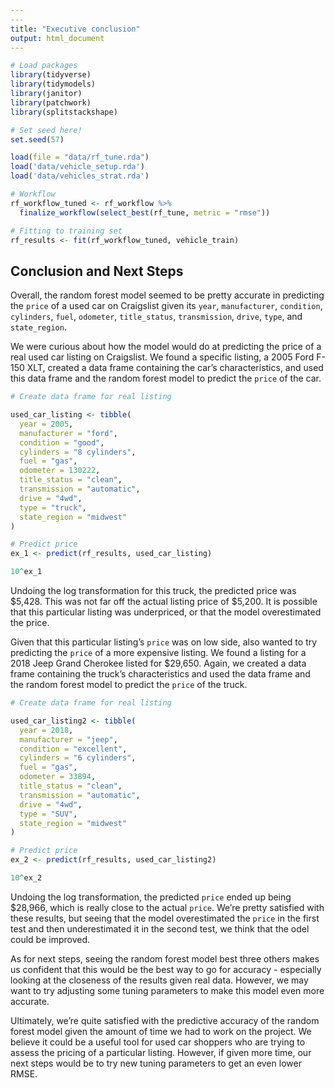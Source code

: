 ```yaml
---
---
title: "Executive conclusion"
output: html_document
---
```


```r
# Load packages
library(tidyverse)
library(tidymodels)
library(janitor)
library(patchwork)
library(splitstackshape)

# Set seed here!
set.seed(57)

load(file = "data/rf_tune.rda")
load('data/vehicle_setup.rda')
load('data/vehicles_strat.rda')

# Workflow
rf_workflow_tuned <- rf_workflow %>% 
  finalize_workflow(select_best(rf_tune, metric = "rmse"))

# Fitting to training set
rf_results <- fit(rf_workflow_tuned, vehicle_train)

```

## Conclusion and Next Steps

Overall, the random forest model seemed to be pretty accurate in predicting the `price` of a used car on Craigslist given its `year`, `manufacturer`, `condition`, `cylinders`, `fuel`, `odometer`, `title_status`, `transmission`, `drive`, `type`, and `state_region`.

We were curious about how the model would do at predicting the price of a real used car listing on Craigslist. We found a specific listing, a 2005 Ford F-150 XLT, created a data frame containing the car's characteristics, and used this data frame and the random forest model to predict the `price` of the car.

```r
# Create data frame for real listing

used_car_listing <- tibble(
  year = 2005, 
  manufacturer = "ford", 
  condition = "good", 
  cylinders = "8 cylinders", 
  fuel = "gas", 
  odometer = 130222, 
  title_status = "clean", 
  transmission = "automatic", 
  drive = "4wd", 
  type = "truck", 
  state_region = "midwest"
)

# Predict price
ex_1 <- predict(rf_results, used_car_listing)

10^ex_1
```

Undoing the log transformation for this truck, the predicted price was $5,428. This was not far off the actual listing price of $5,200. It is possible that this particular listing was underpriced, or that the model overestimated the price. 

Given that this particular listing's `price` was on low side, also wanted to try predicting the `price` of a more expensive listing. We found a listing for a 2018 Jeep Grand Cherokee listed for $29,650. Again, we created a data frame containing the truck's characteristics and used the data frame and the random forest model to predict the `price` of the truck.

```r
# Create data frame for real listing

used_car_listing2 <- tibble(
  year = 2018, 
  manufacturer = "jeep", 
  condition = "excellent", 
  cylinders = "6 cylinders", 
  fuel = "gas", 
  odometer = 33894, 
  title_status = "clean", 
  transmission = "automatic", 
  drive = "4wd", 
  type = "SUV", 
  state_region = "midwest"
)

# Predict price
ex_2 <- predict(rf_results, used_car_listing2)

10^ex_2
```

Undoing the log transformation, the predicted `price` ended up being $28,966, which is really close to the actual `price`. We're pretty satisfied with these results, but seeing that the model overestimated the `price` in the first test and then underestimated it in the second test, we think that the odel could be improved.

As for next steps, seeing the random forest model best three others makes us confident that this would be the best way to go for accuracy - especially looking at the closeness of the results given real data. However, we may want to try adjusting some tuning parameters to make this model even more accurate. 

Ultimately, we're quite satisfied with the predictive accuracy of the random forest model given the amount of time we had to work on the project. We believe it could be a useful tool for used car shoppers who are trying to assess the pricing of a particular listing. However, if given more time, our next steps would be to try new tuning parameters to get an even lower RMSE.